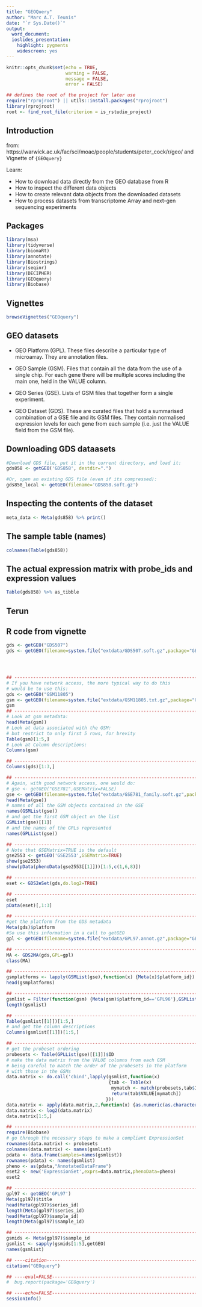 ```yaml
---
title: "GEOQuery"
author: "Marc A.T. Teunis"
date: "`r Sys.Date()`"
output:
  word_document:
  ioslides_presentation:
    highlight: pygments
    widescreen: yes
---
```


```r
knitr::opts_chunk$set(echo = TRUE,
                      warning = FALSE,
                      message = FALSE,
                      error = FALSE)
```

```r
## defines the root of the project for later use
require("rprojroot") || utils::install.packages("rprojroot")
library(rprojroot)
root <- find_root_file(criterion = is_rstudio_project)
```

## Introduction

from: https://warwick.ac.uk/fac/sci/moac/people/students/peter_cock/r/geo/
and Vignette of `{GEOquery}`
 
Learn:

 - How to download data directly from the GEO database from R
 - How to inspect the different data objects
 - How to create relevant data objects from the downloaded datasets
 - How to process datasets from transcriptome Array and next-gen sequencing experiments
 
## Packages
```r
library(msa)
library(tidyverse)
library(biomaRt)
library(annotate)
library(Biostrings)
library(seqinr)
library(DECIPHER)
library(GEOquery)
library(Biobase)
```

## Vignettes
```r
browseVignettes("GEOquery")
```

## GEO datasets

 - GEO Platform (GPL). These files describe a particular type of microarray. They are annotation files.

 - GEO Sample (GSM). Files that contain all the data from the use of a single chip. For each gene there will be multiple scores including the main one, held in the VALUE column.

 - GEO Series (GSE). Lists of GSM files that together form a single experiment.

 - GEO Dataset (GDS). These are curated files that hold a summarised combination of a GSE file and its GSM files. They contain normalised expression levels for each gene from each sample (i.e. just the VALUE field from the GSM file). 

## Downloading GDS dataasets
```r
#Download GDS file, put it in the current directory, and load it:
gds858 <- getGEO('GDS858', destdir=".")

#Or, open an existing GDS file (even if its compressed):
gds858_local <- getGEO(filename='GDS858.soft.gz')
```

## Inspecting the contents of the dataset
```r
meta_data <- Meta(gds858) %>% print()

```

## The sample table (names)
```r
colnames(Table(gds858))
```

## The actual expression matrix with probe_ids and expression values
```r
Table(gds858) %>% as_tibble 
```

## Terun 


## R code from vignette
```r
gds <- getGEO("GDS507")
gds <- getGEO(filename=system.file("extdata/GDS507.soft.gz",package="GEOquery"))




## ------------------------------------------------------------------------
# If you have network access, the more typical way to do this
# would be to use this:
gds <- getGEO("GSM11805")
gsm <- getGEO(filename=system.file("extdata/GSM11805.txt.gz",package="GEOquery"))
gsm
## ------------------------------------------------------------------------
# Look at gsm metadata:
head(Meta(gsm))
# Look at data associated with the GSM:
# but restrict to only first 5 rows, for brevity
Table(gsm)[1:5,]
# Look at Column descriptions:
Columns(gsm)

## ------------------------------------------------------------------------
Columns(gds)[1:3,]

## ------------------------------------------------------------------------
# Again, with good network access, one would do:
# gse <- getGEO("GSE781",GSEMatrix=FALSE)
gse <- getGEO(filename=system.file("extdata/GSE781_family.soft.gz",package="GEOquery"))
head(Meta(gse))
# names of all the GSM objects contained in the GSE
names(GSMList(gse))
# and get the first GSM object on the list
GSMList(gse)[[1]]
# and the names of the GPLs represented
names(GPLList(gse))

## ------------------------------------------------------------------------
# Note that GSEMatrix=TRUE is the default
gse2553 <- getGEO('GSE2553',GSEMatrix=TRUE)
show(gse2553)
show(pData(phenoData(gse2553[[1]]))[1:5,c(1,6,8)])

## ------------------------------------------------------------------------
eset <- GDS2eSet(gds,do.log2=TRUE)

## ------------------------------------------------------------------------
eset
pData(eset)[,1:3]

## ------------------------------------------------------------------------
#get the platform from the GDS metadata
Meta(gds)$platform
#So use this information in a call to getGEO
gpl <- getGEO(filename=system.file("extdata/GPL97.annot.gz",package="GEOquery"))

## ------------------------------------------------------------------------
MA <- GDS2MA(gds,GPL=gpl)
class(MA)

## ------------------------------------------------------------------------
gsmplatforms <- lapply(GSMList(gse),function(x) {Meta(x)$platform_id})
head(gsmplatforms)

## ------------------------------------------------------------------------
gsmlist = Filter(function(gsm) {Meta(gsm)$platform_id=='GPL96'},GSMList(gse))
length(gsmlist)

## ------------------------------------------------------------------------
Table(gsmlist[[1]])[1:5,]
# and get the column descriptions
Columns(gsmlist[[1]])[1:5,]

## ------------------------------------------------------------------------
# get the probeset ordering
probesets <- Table(GPLList(gse)[[1]])$ID
# make the data matrix from the VALUE columns from each GSM
# being careful to match the order of the probesets in the platform
# with those in the GSMs
data.matrix <- do.call('cbind',lapply(gsmlist,function(x) 
                                      {tab <- Table(x)
                                       mymatch <- match(probesets,tab$ID_REF)
                                       return(tab$VALUE[mymatch])
                                     }))
data.matrix <- apply(data.matrix,2,function(x) {as.numeric(as.character(x))})
data.matrix <- log2(data.matrix)
data.matrix[1:5,]

## ------------------------------------------------------------------------
require(Biobase)
# go through the necessary steps to make a compliant ExpressionSet
rownames(data.matrix) <- probesets
colnames(data.matrix) <- names(gsmlist)
pdata <- data.frame(samples=names(gsmlist))
rownames(pdata) <- names(gsmlist)
pheno <- as(pdata,"AnnotatedDataFrame")
eset2 <- new('ExpressionSet',exprs=data.matrix,phenoData=pheno)
eset2

## ------------------------------------------------------------------------
gpl97 <- getGEO('GPL97')
Meta(gpl97)$title
head(Meta(gpl97)$series_id)
length(Meta(gpl97)$series_id)
head(Meta(gpl97)$sample_id)
length(Meta(gpl97)$sample_id)

## ------------------------------------------------------------------------
gsmids <- Meta(gpl97)$sample_id
gsmlist <- sapply(gsmids[1:5],getGEO)
names(gsmlist)

## ----citation------------------------------------------------------------
citation("GEOquery")

## ----eval=FALSE----------------------------------------------------------
#  bug.report(package='GEOquery')

## ----echo=FALSE----------------------------------------------------------
sessionInfo()


```

